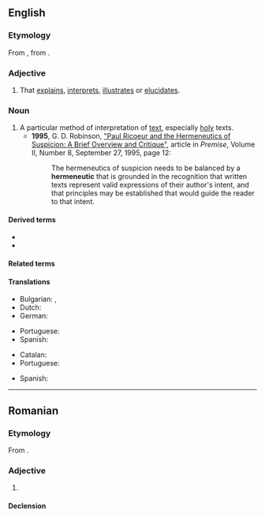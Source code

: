 ==English==

===Etymology===
From {{der|en|grc|ἑρμηνευτικός||of or for interpreting}}, from {{m|grc|ἑρμηνεύς||interpreter}}.

===Adjective===
{{en-adj}}

# That [[explain]]s, [[interpret]]s, [[illustrate]]s or [[elucidate]]s.

===Noun===
{{en-noun}}

# A particular method of interpretation of [[text]], especially [[holy]] texts.
#* '''1995''', G. D. Robinson, [http://individual.utoronto.ca/bmclean/hermeneutics/ricoeur_suppl/Ricoeur_Herm_of_Suspicion.htm "Paul Ricoeur and the Hermeneutics of Suspicion: A Brief Overview and Critique"], article in ''Premise'', Volume II, Number 8, September 27, 1995, page 12:
#*: The hermeneutics of suspicion needs to be balanced by a '''hermeneutic''' that is grounded in the recognition that written texts represent valid expressions of their author's intent, and that principles may be established that would guide the reader to that intent.

====Derived terms====
* {{l|en|hermeneutic circle}}
* {{l|en|hermeneutics}}

====Related terms====
{{rel4|en
|hermeneut
|hermeneutical
|hermeneutically
|hermeneuticist
}}

====Translations====
{{trans-top|that explains, interprets, illustrates or elucidates}}
* Bulgarian: {{t+|bg|обяснителен}}, {{t|bg|тълкувателен}}
* Dutch: {{t+|nl|hermeneutisch}}
* German: {{t+|de|hermeneutisch}}
{{trans-mid}}
* Portuguese: {{t+|pt|hermenêutico}}
* Spanish: {{t+|es|hermenéutico}}
{{trans-bottom}}

{{trans-top|particular method of interpretation}}
* Catalan: {{t+|ca|hermenéutica}}
* Portuguese: {{t+|pt|hermenêutica}}
{{trans-mid}}
* Spanish: {{t+|es|hermenéutica}}
{{trans-bottom}}

----

==Romanian==

===Etymology===
From {{bor|ro|fr|herméneutique}}.

===Adjective===
{{ro-adj}}

# {{l|en|hermeneutic}}

====Declension====
{{ro-decl-adj}}